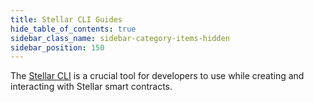 ```yaml
---
title: Stellar CLI Guides
hide_table_of_contents: true
sidebar_class_name: sidebar-category-items-hidden
sidebar_position: 150
---
```



The [Stellar CLI] is a crucial tool for developers to use while creating and interacting with Stellar smart contracts.

[stellar cli]: ../../../tools/cli/stellar-cli.mdx
